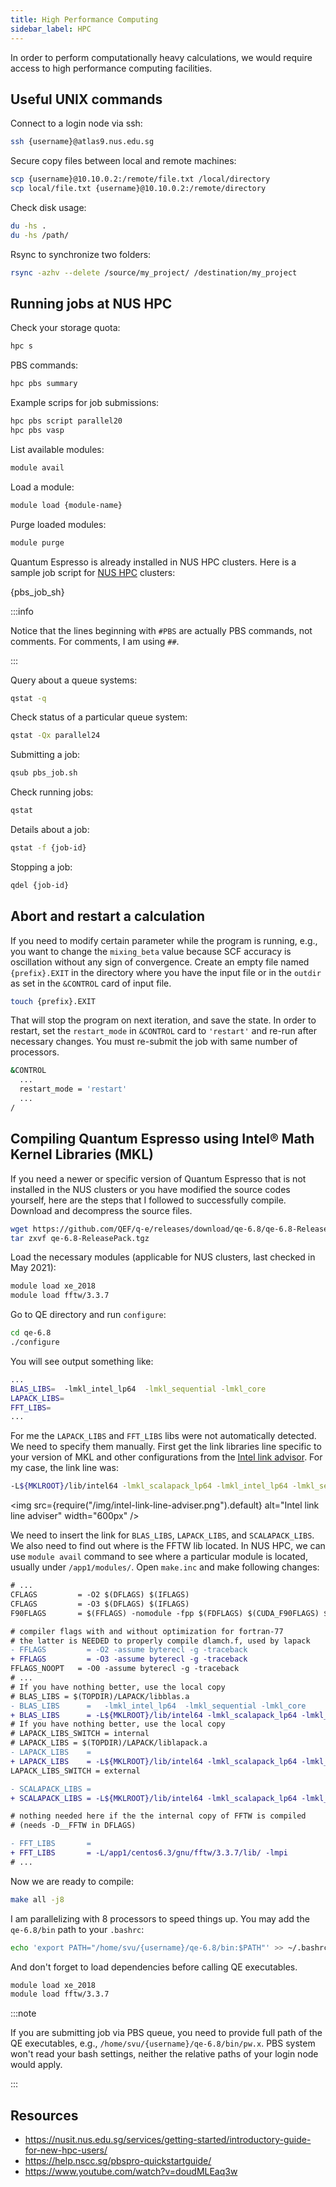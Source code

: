 ```yaml
---
title: High Performance Computing
sidebar_label: HPC
---
```


In order to perform computationally heavy calculations, we would require access
to high performance computing facilities.

## Useful UNIX commands

Connect to a login node via ssh:
```bash
ssh {username}@atlas9.nus.edu.sg
```

Secure copy files between local and remote machines:
```bash
scp {username}@10.10.0.2:/remote/file.txt /local/directory
scp local/file.txt {username}@10.10.0.2:/remote/directory
```

Check disk usage:
```bash
du -hs .
du -hs /path/
```

Rsync to synchronize two folders:
```bash
rsync -azhv --delete /source/my_project/ /destination/my_project
```

## Running jobs at NUS HPC

Check your storage quota:
```bash
hpc s
```

PBS commands:
```bash
hpc pbs summary
```

Example scrips for job submissions:
```bash
hpc pbs script parallel20
hpc pbs vasp
```

List available modules:
```bash
module avail
```

Load a module:
```bash
module load {module-name}
```

Purge loaded modules:
```bash
module purge
```

Quantum Espresso is already installed in NUS HPC clusters. Here is a sample job
script for [NUS HPC](https://nusit.nus.edu.sg/hpc/) clusters:


<CodeBlock className="language-bash" title="src/pbs_job.sh">{pbs_job_sh}</CodeBlock>


:::info

Notice that the lines beginning with `#PBS` are actually PBS commands, not
comments. For comments, I am using `##`.

:::

Query about a queue systems:
```bash
qstat -q
```

Check status of a particular queue system:
```bash
qstat -Qx parallel24
```

Submitting a job:
```bash
qsub pbs_job.sh
```

Check running jobs:
```bash
qstat
```

Details about a job:
```bash
qstat -f {job-id}
```

Stopping a job:
```bash
qdel {job-id}
```

## Abort and restart a calculation

If you need to modify certain parameter while the program is running, e.g., you
want to change the `mixing_beta` value because SCF accuracy is oscillation
without any sign of convergence. Create an empty file named `{prefix}.EXIT` in
the directory where you have the input file or in the `outdir` as set in the
`&CONTROL` card of input file.
```bash
touch {prefix}.EXIT
```

That will stop the program on next iteration, and save the state. In order to
restart, set the `restart_mode` in `&CONTROL` card to `'restart'` and re-run
after necessary changes. You must re-submit the job with same number of
processors.

```bash
&CONTROL
  ...
  restart_mode = 'restart'
  ...
/
```

## Compiling Quantum Espresso using Intel&reg; Math Kernel Libraries (MKL)
If you need a newer or specific version of Quantum Espresso that is not
installed in the NUS clusters or you have modified the source codes yourself,
here are the steps that I followed to successfully compile. Download and
decompress the source files.
```bash
wget https://github.com/QEF/q-e/releases/download/qe-6.8/qe-6.8-ReleasePack.tgz
tar zxvf qe-6.8-ReleasePack.tgz
```

Load the necessary modules (applicable for NUS clusters, last checked in May
2021):
```bash
module load xe_2018
module load fftw/3.3.7
```

Go to QE directory and run `configure`:
```bash
cd qe-6.8
./configure
```

You will see output something like:
```bash
...
BLAS_LIBS=  -lmkl_intel_lp64  -lmkl_sequential -lmkl_core
LAPACK_LIBS=
FFT_LIBS=
...
```

For me the `LAPACK_LIBS` and `FFT_LIBS` libs were not automatically detected. We
need to specify them manually. First get the link libraries line specific to
your version of MKL and other configurations from the [Intel link advisor](
https://software.intel.com/content/www/us/en/develop/tools/oneapi/components/onemkl/link-line-advisor.html).
For my case, the link line was:
```bash
-L${MKLROOT}/lib/intel64 -lmkl_scalapack_lp64 -lmkl_intel_lp64 -lmkl_sequential -lmkl_core -lmkl_blacs_intelmpi_lp64 -lpthread -lm -ldl
```

<img
  src={require("/img/intel-link-line-adviser.png").default}
  alt="Intel link line adviser"
  width="600px"
/>

We need to insert the link for `BLAS_LIBS`, `LAPACK_LIBS`, and `SCALAPACK_LIBS`.
We also need to find out where is the FFTW lib located. In NUS HPC, we can use
`module avail` command to see where a particular module is located, usually
under `/app1/modules/`. Open `make.inc` and make following changes:
```diff title="make.inc"
# ...
CFLAGS         = -O2 $(DFLAGS) $(IFLAGS)
CFLAGS         = -O3 $(DFLAGS) $(IFLAGS)
F90FLAGS       = $(FFLAGS) -nomodule -fpp $(FDFLAGS) $(CUDA_F90FLAGS) $(IFLAGS) $(MODFLAGS)

# compiler flags with and without optimization for fortran-77
# the latter is NEEDED to properly compile dlamch.f, used by lapack
- FFLAGS         = -O2 -assume byterecl -g -traceback
+ FFLAGS         = -O3 -assume byterecl -g -traceback
FFLAGS_NOOPT   = -O0 -assume byterecl -g -traceback
# ...
# If you have nothing better, use the local copy
# BLAS_LIBS = $(TOPDIR)/LAPACK/libblas.a
- BLAS_LIBS      =   -lmkl_intel_lp64  -lmkl_sequential -lmkl_core
+ BLAS_LIBS      = -L${MKLROOT}/lib/intel64 -lmkl_scalapack_lp64 -lmkl_intel_lp64 -lmkl_sequential -lmkl_core -lmkl_blacs_intelmpi_lp64 -lpthread -lm -ldl
# If you have nothing better, use the local copy
# LAPACK_LIBS_SWITCH = internal
# LAPACK_LIBS = $(TOPDIR)/LAPACK/liblapack.a
- LAPACK_LIBS    =
+ LAPACK_LIBS    = -L${MKLROOT}/lib/intel64 -lmkl_scalapack_lp64 -lmkl_intel_lp64 -lmkl_sequential -lmkl_core -lmkl_blacs_intelmpi_lp64 -lpthread -lm -ldl
LAPACK_LIBS_SWITCH = external

- SCALAPACK_LIBS =
+ SCALAPACK_LIBS = -L${MKLROOT}/lib/intel64 -lmkl_scalapack_lp64 -lmkl_intel_lp64 -lmkl_sequential -lmkl_core -lmkl_blacs_intelmpi_lp64 -lpthread -lm -ldl

# nothing needed here if the the internal copy of FFTW is compiled
# (needs -D__FFTW in DFLAGS)

- FFT_LIBS       =
+ FFT_LIBS       = -L/app1/centos6.3/gnu/fftw/3.3.7/lib/ -lmpi
# ...
```

Now we are ready to compile:
```bash
make all -j8
```

I am parallelizing with 8 processors to speed things up. You may add the
`qe-6.8/bin` path to your `.bashrc`:
```bash
echo 'export PATH="/home/svu/{username}/qe-6.8/bin:$PATH"' >> ~/.bashrc
```

And don't forget to load dependencies before calling QE executables.
```bash
module load xe_2018
module load fftw/3.3.7
```

:::note

If you are submitting job via PBS queue, you need to provide full path of the QE
executables, e.g., `/home/svu/{username}/qe-6.8/bin/pw.x`. PBS system won't read
your bash settings, neither the relative paths of your login node would apply.

:::

## Resources
- <https://nusit.nus.edu.sg/services/getting-started/introductory-guide-for-new-hpc-users/>
- <https://help.nscc.sg/pbspro-quickstartguide/>
- <https://www.youtube.com/watch?v=doudMLEaq3w>
